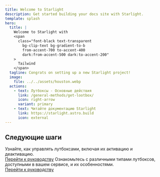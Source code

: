 ```yaml
---
title: Welcome to Starlight
description: Get started building your docs site with Starlight.
template: splash
hero:
  title: |
    Welcome to Starlight with
    <span
      class="font-black text-transparent
        bg-clip-text bg-gradient-to-b
        from-accent-700 to-accent-400
        dark:from-accent-500 dark:to-accent-200"
    >
      Tailwind
    </span>
  tagline: Congrats on setting up a new Starlight project!
  image:
    file: ../../assets/houston.webp
  actions:
    - text: Лутбоксы - Основные действия
      link: /general-methods/get-lootbox/
      icon: right-arrow
      variant: primary
    - text: Читайте документацию Starlight
      link: https://starlight.astro.build
      icon: external
---
```



## Следующие шаги

<CardGrid stagger>
  <Card title="Основные действия с лутбоксами" icon="pencil">
    Узнайте, как управлять лутбоксами, включая их активацию и деактивацию.
    <br />
    <a href="/general-methods/get-lootbox/">Перейти к руководству</a>
  </Card>
  <Card title="Работа с различными типами лутбоксов" icon="add-document">
    Ознакомьтесь с различными типами лутбоксов, доступными в вашем сервисе, и их особенностями.
    <br />
    <a href="/lootboxes/equal/">Перейти к руководству</a>
  </Card>
</CardGrid>
